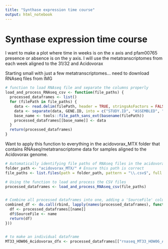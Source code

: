 ```yaml
---
title: "Synthase expression time course"
output: html_notebook
---
```


# Synthase expression time course
I want to make a plot where time in weeks is on the  x axis and pfam00765 presence or absence is on the y axis. I will use the metatranscriptomes from each week aligned to the 31/32 and Acidovorax

Starting small with just a few metatranscriptomes...
need to download RNAseq files from IMG
```r
# function to load RNAseq file and separate the columns properly
load_and_process_RNAseq_csv <- function(file_paths) {
  processed_dataframes <- list()
  for (filePath in file_paths) {
    data <- read.delim(filePath, header = TRUE, stringsAsFactors = FALSE, row.names = "LOCUS.TAG")
    data <- separate(data, GENE.ID, into = c("STUDY.ID", "ASSEMBLED", "gene_id"), sep = " ", extra = "merge", fill = "right")
    base_name <- tools::file_path_sans_ext(basename(filePath))
    processed_dataframes[[base_name]] <- data
  }
  return(processed_dataframes)
}
```
Want to apply this function to everything in the acidovorax_MTX folder that contains RNAseq/metatranscriptome data for samples aligned to the Acidovorax genome. 
```r
# Automatically identifying file paths of RNAseq files in the acidovorax_MT folder
folder_path <- "acidovorax_MTX/" # Ensure this path is correct
file_paths <- list.files(path = folder_path, pattern = "\\.csv$", full.names = TRUE)

# Using the function to load and process the CSV files
processed_dataframes <- load_and_process_RNAseq_csv(file_paths)


# Combine all processed dataframes into one, adding a 'SourceFile' column to each
combined_df <- do.call(rbind, lapply(names(processed_dataframes), function(name) {
  df <- processed_dataframes[[name]]
  df$SourceFile <- name
  return(df)
}))


# to make an individual dataframe
MT33_HOW06_Acidovorax_dfx <- processed_dataframes[["rnaseq_MT33_HOW06_Acidovorax"]]
```

